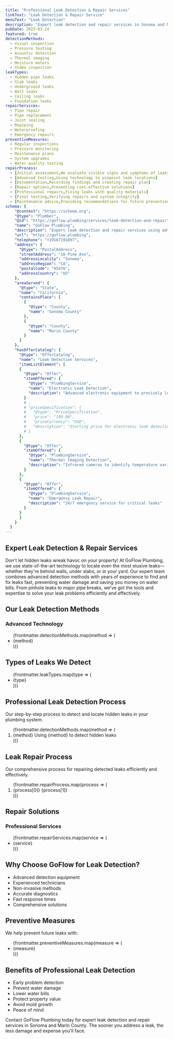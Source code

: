 ```yaml
---
title: "Professional Leak Detection & Repair Services"
linkText: "Leak Detection & Repair Service"
menuText: "Leak Detection"
description: "Expert leak detection and repair services in Sonoma and Marin County. We use advanced technology to find hidden leaks and fix them fast."
pubDate: 2025-03-24
featured: true
detectionMethods:
  - Visual inspection
  - Pressure testing
  - Acoustic detection
  - Thermal imaging
  - Moisture meters
  - Video inspection
leakTypes:
  - Hidden pipe leaks
  - Slab leaks
  - Underground leaks
  - Wall leaks
  - Ceiling leaks
  - Foundation leaks
repairServices:
  - Pipe repair
  - Pipe replacement
  - Joint sealing
  - Repiping
  - Waterproofing
  - Emergency repairs
preventiveMeasures:
  - Regular inspections
  - Pressure monitoring
  - Maintenance plans
  - System upgrades
  - Water quality testing
repairProcess:
  - [Initial assessment,We evaluate visible signs and symptoms of leaks]
  - [Advanced testing,Using technology to pinpoint leak locations]
  - [Documentation,Recording findings and creating repair plan]
  - [Repair options,Presenting cost-effective solutions]
  - [Professional repairs,Fixing leaks with quality materials]
  - [Final testing,Verifying repairs and system integrity]
  - [Maintenance advice,Providing recommendations for future prevention]
schema: {
    "@context": "https://schema.org",
    "@type": "Plumber",
    "@id": "https://goflow.plumbing/services/leak-detection-and-repair",
    "name": "GoFlow Plumbing",
    "description": "Expert leak detection and repair services using advanced technology including thermal imaging, acoustic detection, and pressure testing. We find and fix hidden leaks fast to prevent water damage.",
    "url": "https://goflow.plumbing",
    "telephone": "+19167191897",
    "address": {
      "@type": "PostalAddress",
      "streetAddress": "10 Pine Ave",
      "addressLocality": "Sonoma",
      "addressRegion": "CA",
      "postalCode": "95476",
      "addressCountry": "US"
    },
    "areaServed": {
      "@type": "State",
      "name": "California",
      "containsPlace": [
        {
          "@type": "County",
          "name": "Sonoma County"
        },
        {
          "@type": "County",
          "name": "Marin County"
        }
      ]
    },
    "hasOfferCatalog": {
      "@type": "OfferCatalog",
      "name": "Leak Detection Services",
      "itemListElement": [
      {
        "@type": "Offer",
        "itemOffered": {
          "@type": "PlumbingService",
          "name": "Electronic Leak Detection",
          "description": "Advanced electronic equipment to precisely locate hidden leaks"
        }
        # ,
        # "priceSpecification": {
        #   "@type": "PriceSpecification",
        #   "price": "199.00",
        #   "priceCurrency": "USD",
        #   "description": "Starting price for electronic leak detection service"
        # }
      },
      {
        "@type": "Offer",
        "itemOffered": {
          "@type": "PlumbingService",
          "name": "Thermal Imaging Detection",
          "description": "Infrared cameras to identify temperature variations indicating leaks"
        }
      },
      {
        "@type": "Offer",
        "itemOffered": {
          "@type": "PlumbingService",
          "name": "Emergency Leak Repair",
          "description": "24/7 emergency service for critical leaks"
        }
      }
      ]
    }
  }
---
```


<article itemScope itemType="https://schema.org/Service">
<h1 itemProp="name">Expert Leak Detection & Repair Services</h1>

<div itemProp="description">
  <p>
    Don't let hidden leaks wreak havoc on your property! At GoFlow Plumbing, we use state-of-the-art technology to locate even the most elusive leaks—whether they're behind walls, under slabs, or in your yard. Our expert team combines advanced detection methods with years of experience to find and fix leaks fast, preventing water damage and saving you money on water bills. From pinhole leaks to major pipe breaks, we've got the tools and expertise to solve your leak problems efficiently and effectively.
  </p>
</div>

<section itemScope itemType="https://schema.org/OfferCatalog">
  <h2>Our Leak Detection Methods</h2>

  <div>
    <h3>Advanced Technology</h3>
    <ul itemProp="itemListElement">
      {frontmatter.detectionMethods.map(method => (
        <li itemScope itemType="https://schema.org/Offer">
          <span itemProp="itemOffered" itemScope itemType="https://schema.org/Service">
            <span itemProp="name">{method}</span>
          </span>
        </li>
      ))}
    </ul>
  </div>
</section>

<section itemScope itemType="https://schema.org/Service">
  <h2>Types of Leaks We Detect</h2>

  <div itemProp="serviceOutput">
    <ul>
      {frontmatter.leakTypes.map(type => (
        <li>{type}</li>
      ))}
    </ul>
  </div>
</section>

<section itemScope itemType="https://schema.org/HowTo">
  <h2 itemProp="name">Professional Leak Detection Process</h2>
  <div itemProp="description">Our step-by-step process to detect and locate hidden leaks in your plumbing system.</div>

  <ol>
    {frontmatter.detectionMethods.map(method => (
      <li itemScope itemType="https://schema.org/HowToStep" itemProp="step">
        <span itemProp="name">{method}</span>
        <span itemProp="text">Using {method} to detect hidden leaks</span>
      </li>
    ))}
  </ol>
</section>

<section itemScope itemType="https://schema.org/HowTo">
  <h2 itemProp="name">Leak Repair Process</h2>
  <div itemProp="description">Our comprehensive process for repairing detected leaks efficiently and effectively.</div>

  <ol>
    {frontmatter.repairProcess.map(process => (
      <li itemScope itemType="https://schema.org/HowToStep" itemProp="step">
        <span itemProp="name">{process[0]}</span>
        <span itemProp="text">{process[1]}</span>
      </li>
    ))}
  </ol>
</section>

<section itemScope itemType="https://schema.org/OfferCatalog">
  <h2>Repair Solutions</h2>

  <div>
    <h3>Professional Services</h3>
    <ul itemProp="itemListElement">
      {frontmatter.repairServices.map(service => (
        <li itemScope itemType="https://schema.org/Offer">
          <span itemProp="itemOffered" itemScope itemType="https://schema.org/Service">
            <span itemProp="name">{service}</span>
          </span>
        </li>
      ))}
    </ul>
  </div>
</section>

<section itemScope itemType="https://schema.org/LocalBusiness">
  <h2>Why Choose GoFlow for Leak Detection?</h2>

  <ul itemProp="hasOfferCatalog" itemScope itemType="https://schema.org/OfferCatalog">
    <li itemProp="itemListElement" itemScope itemType="https://schema.org/Offer">
      <span itemProp="itemOffered" itemScope itemType="https://schema.org/Service">
        <span itemProp="name">Advanced detection equipment</span>
      </span>
    </li>
    <li itemProp="itemListElement" itemScope itemType="https://schema.org/Offer">
      <span itemProp="itemOffered" itemScope itemType="https://schema.org/Service">
        <span itemProp="name">Experienced technicians</span>
      </span>
    </li>
    <li itemProp="itemListElement" itemScope itemType="https://schema.org/Offer">
      <span itemProp="itemOffered" itemScope itemType="https://schema.org/Service">
        <span itemProp="name">Non-invasive methods</span>
      </span>
    </li>
    <li itemProp="itemListElement" itemScope itemType="https://schema.org/Offer">
      <span itemProp="itemOffered" itemScope itemType="https://schema.org/Service">
        <span itemProp="name">Accurate diagnostics</span>
      </span>
    </li>
    <li itemProp="itemListElement" itemScope itemType="https://schema.org/Offer">
      <span itemProp="itemOffered" itemScope itemType="https://schema.org/Service">
        <span itemProp="name">Fast response times</span>
      </span>
    </li>
    <li itemProp="itemListElement" itemScope itemType="https://schema.org/Offer">
      <span itemProp="itemOffered" itemScope itemType="https://schema.org/Service">
        <span itemProp="name">Comprehensive solutions</span>
      </span>
    </li>
  </ul>
</section>

<section itemScope itemType="https://schema.org/Service">
  <h2>Preventive Measures</h2>

  <div itemProp="serviceOutput">
    <p>We help prevent future leaks with:</p>
    <ul>
      {frontmatter.preventiveMeasures.map(measure => (
        <li>{measure}</li>
      ))}
    </ul>
  </div>
</section>

<section itemScope itemType="https://schema.org/Service">
  <h2>Benefits of Professional Leak Detection</h2>

  <div itemProp="serviceOutput">
    <ul>
      <li>Early problem detection</li>
      <li>Prevent water damage</li>
      <li>Lower water bills</li>
      <li>Protect property value</li>
      <li>Avoid mold growth</li>
      <li>Peace of mind</li>
    </ul>
  </div>
</section>

<section itemScope itemType="https://schema.org/ContactPoint">
  <p>
    Contact GoFlow Plumbing today for expert leak detection and repair services in Sonoma and Marin County. The sooner you address a leak, the less damage and expense you'll face.
  </p>
</section>
</article>
